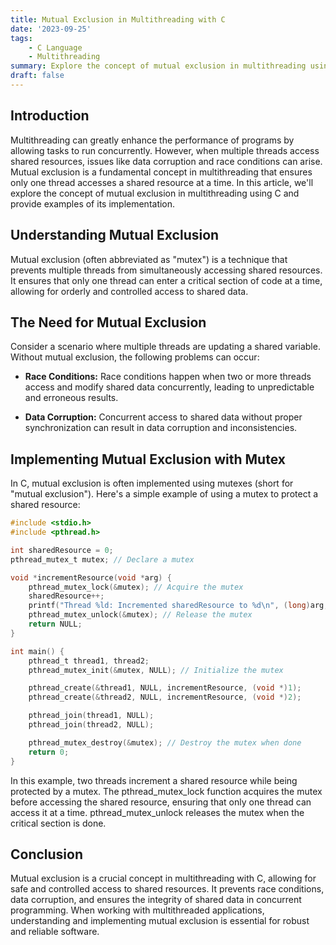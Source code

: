 ```yaml
---
title: Mutual Exclusion in Multithreading with C
date: '2023-09-25'
tags:
    - C Language
    - Multithreading
summary: Explore the concept of mutual exclusion in multithreading using C, its importance, and how it prevents race conditions.
draft: false
---
```


## Introduction

Multithreading can greatly enhance the performance of programs by allowing tasks to run concurrently. However, when multiple threads access shared resources, issues like data corruption and race conditions can arise. Mutual exclusion is a fundamental concept in multithreading that ensures only one thread accesses a shared resource at a time. In this article, we'll explore the concept of mutual exclusion in multithreading using C and provide examples of its implementation.

## Understanding Mutual Exclusion

Mutual exclusion (often abbreviated as "mutex") is a technique that prevents multiple threads from simultaneously accessing shared resources. It ensures that only one thread can enter a critical section of code at a time, allowing for orderly and controlled access to shared data.

## The Need for Mutual Exclusion

Consider a scenario where multiple threads are updating a shared variable. Without mutual exclusion, the following problems can occur:

-   **Race Conditions:** Race conditions happen when two or more threads access and modify shared data concurrently, leading to unpredictable and erroneous results.

-   **Data Corruption:** Concurrent access to shared data without proper synchronization can result in data corruption and inconsistencies.

## Implementing Mutual Exclusion with Mutex

In C, mutual exclusion is often implemented using mutexes (short for "mutual exclusion"). Here's a simple example of using a mutex to protect a shared resource:

```c
#include <stdio.h>
#include <pthread.h>

int sharedResource = 0;
pthread_mutex_t mutex; // Declare a mutex

void *incrementResource(void *arg) {
    pthread_mutex_lock(&mutex); // Acquire the mutex
    sharedResource++;
    printf("Thread %ld: Incremented sharedResource to %d\n", (long)arg, sharedResource);
    pthread_mutex_unlock(&mutex); // Release the mutex
    return NULL;
}

int main() {
    pthread_t thread1, thread2;
    pthread_mutex_init(&mutex, NULL); // Initialize the mutex

    pthread_create(&thread1, NULL, incrementResource, (void *)1);
    pthread_create(&thread2, NULL, incrementResource, (void *)2);

    pthread_join(thread1, NULL);
    pthread_join(thread2, NULL);

    pthread_mutex_destroy(&mutex); // Destroy the mutex when done
    return 0;
}
```

In this example, two threads increment a shared resource while being protected by a mutex. The pthread_mutex_lock function acquires the mutex before accessing the shared resource, ensuring that only one thread can access it at a time. pthread_mutex_unlock releases the mutex when the critical section is done.

## Conclusion

Mutual exclusion is a crucial concept in multithreading with C, allowing for safe and controlled access to shared resources. It prevents race conditions, data corruption, and ensures the integrity of shared data in concurrent programming. When working with multithreaded applications, understanding and implementing mutual exclusion is essential for robust and reliable software.
